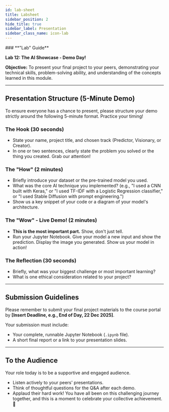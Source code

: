 ```yaml
---
id: lab-sheet
title: Labsheet
sidebar_position: 2
hide_title: true
sidebar_label: Presentation
sidebar_class_name: icon-lab
---
```


<ModuleBanner />
### **"Lab" Guide**

**Lab 12: The AI Showcase - Demo Day!**

**Objective:** To present your final project to your peers, demonstrating your technical skills, problem-solving ability, and understanding of the concepts learned in this module.

---

## Presentation Structure (5-Minute Demo)

To ensure everyone has a chance to present, please structure your demo strictly around the following 5-minute format. Practice your timing!

### The Hook (30 seconds)
* State your name, project title, and chosen track (Predictor, Visionary, or Creator).
* In one or two sentences, clearly state the problem you solved or the thing you created. Grab our attention!

### The "How" (2 minutes)
* Briefly introduce your dataset or the pre-trained model you used.
* What was the core AI technique you implemented? (e.g., "I used a CNN built with Keras," or "I used TF-IDF with a Logistic Regression classifier," or "I used Stable Diffusion with prompt engineering.")
* Show us a key snippet of your code or a diagram of your model's architecture.

### The "Wow" - Live Demo! (2 minutes)
* **This is the most important part.** Show, don't just tell.
* Run your Jupyter Notebook. Give your model a new input and show the prediction. Display the image you generated. Show us your model in action!

### The Reflection (30 seconds)
* Briefly, what was your biggest challenge or most important learning?
* What is one ethical consideration related to your project?

---

## Submission Guidelines

Please remember to submit your final project materials to the course portal by **[Insert Deadline, e.g., End of Day, 22 Dec 2025]**.

Your submission must include:
* Your complete, runnable Jupyter Notebook (`.ipynb` file).
* A short final report or a link to your presentation slides.

---

## To the Audience

Your role today is to be a supportive and engaged audience.
* Listen actively to your peers' presentations.
* Think of thoughtful questions for the Q&A after each demo.
* Applaud their hard work! You have all been on this challenging journey together, and this is a moment to celebrate your collective achievement. 🎉

